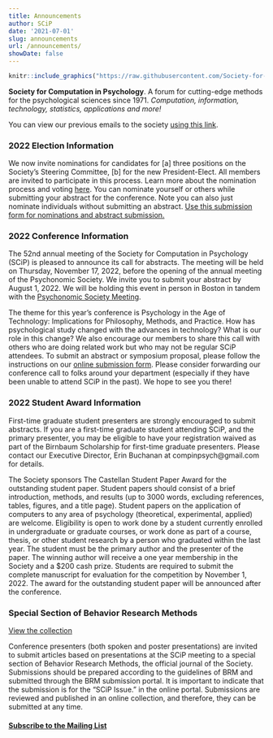 ```yaml
---
title: Announcements
author: SCiP
date: '2021-07-01'
slug: announcements
url: /announcements/
showDate: false
---
```


```r
knitr::include_graphics("https://raw.githubusercontent.com/Society-for-Computation-in-Psychology/Society-for-Computation-in-Psychology.github.io/02e9bfbebdae8af64bed074c48e5517e21f0a921/files/imgs/scip_logo-2020a.png")
```

**Society for Computation in Psychology**. A forum for cutting-edge methods for the psychological sciences since 1971. *Computation, information, technology, statistics, applications and more!*

You can view our previous emails to the society [using this link](/emails/). 

### 2022 Election Information 

We now invite nominations for candidates for [a] three positions on the Society's Steering Committee, [b] for the new President-Elect. All members are invited to participate in this process. Learn more about the nomination process and voting [here](https://computationinpsych.com/governance/). You can nominate yourself or others while submitting your abstract for the conference. Note you can also just nominate individuals without submitting an abstract. [Use this submission form for nominations and abstract submission.](https://forms.gle/QFDZcVc6VchgHSyw6)
 
### 2022 Conference Information
 
The 52nd annual meeting of the Society for Computation in Psychology (SCiP) is pleased to announce its call for abstracts. The meeting will be held on Thursday, November 17, 2022, before the opening of the annual meeting of the Psychonomic Society. We invite you to submit your abstract by August 1, 2022. We will be holding this event in person in Boston in tandem with the [Psychonomic Society Meeting](https://www.psychonomic.org/page/2022AnnualMeeting). 
 
The theme for this year’s conference is Psychology in the Age of Technology: Implications for Philosophy, Methods, and Practice. How has psychological study changed with the advances in technology? What is our role in this change? We also encourage our members to share this call with others who are doing related work but who may not be regular SCiP attendees. To submit an abstract or symposium proposal, please follow the instructions on our [online submission form](https://forms.gle/QFDZcVc6VchgHSyw6). Please consider forwarding our conference call to folks around your department (especially if they have been unable to attend SCiP in the past). We hope to see you there!

### 2022 Student Award Information

First-time graduate student presenters are strongly encouraged to submit abstracts. If you are a first-time graduate student attending SCiP, and the primary presenter, you may be eligible to have your registration waived as part of the Birnbaum Scholarship for first-time graduate presenters. Please contact our Executive Director, Erin Buchanan at compinpsych@gmail.com for details. 
 
The Society sponsors The Castellan Student Paper Award for the outstanding student paper. Student papers should consist of a brief introduction, methods, and results (up to 3000 words, excluding references, tables, figures, and a title page). Student papers on the application of computers to any area of psychology (theoretical, experimental, applied) are welcome. Eligibility is open to work done by a student currently enrolled in undergraduate or graduate courses, or work done as part of a course, thesis, or other student research by a person who graduated within the last year. The student must be the primary author and the presenter of the paper. The winning author will receive a one year membership in the Society and a $200 cash prize. Students are required to submit the complete manuscript for evaluation for the competition by November 1, 2022. The award for the outstanding student paper will be announced after the conference. 

### Special Section of Behavior Research Methods

[View the collection](https://link.springer.com/collections/cbcgciabad)

Conference presenters (both spoken and poster presentations) are invited to submit articles based on presentations at the SCiP meeting to a special section of Behavior Research Methods, the official journal of the Society. Submissions should be prepared according to the guidelines of BRM and submitted through the BRM submission portal. It is important to indicate that the submission is for the “SCiP Issue.” in the online portal. Submissions are reviewed and published in an online collection, and therefore, they can be submitted at any time. 

#### [Subscribe to the Mailing List](https://mailchi.mp/4df6e290ffee/ub0p519mz8)